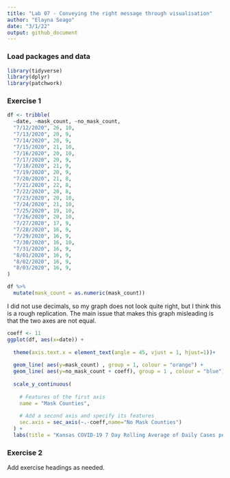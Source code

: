 ```yaml
---
title: "Lab 07 - Conveying the right message through visualisation"
author: "Elayna Seago"
date: "3/1/22"
output: github_document
---
```


### Load packages and data

```r
library(tidyverse) 
library(dplyr)
library(patchwork)

```

### Exercise 1

```r
df <- tribble(
  ~date, ~mask_count, ~no_mask_count,
  "7/12/2020", 26, 10,
  "7/13/2020", 20, 9,
  "7/14/2020", 20, 9,
  "7/15/2020", 21, 10,
  "7/16/2020", 20, 10,
  "7/17/2020", 20, 9,
  "7/18/2020", 21, 9,
  "7/19/2020", 20, 9,
  "7/20/2020", 21, 8,
  "7/21/2020", 22, 8,
  "7/22/2020", 20, 8,
  "7/23/2020", 20, 10,
  "7/24/2020", 21, 10,
  "7/25/2020", 19, 10,
  "7/26/2020", 20, 10,
  "7/27/2020", 17, 9,
  "7/28/2020", 16, 9,
  "7/29/2020", 16, 9,
  "7/30/2020", 16, 10,
  "7/31/2020", 16, 9,
  "8/01/2020", 16, 9,
  "8/02/2020", 16, 9,
  "8/03/2020", 16, 9,
)


```

```r
df %>% 
  mutate(mask_count = as.numeric(mask_count))
```

I did not use decimals, so my graph does not look quite right, but I think this is a rough replication. The main issue that makes this graph misleading is that the two axes are not equal.
```r
coeff <- 11
ggplot(df, aes(x=date)) +
  
  theme(axis.text.x = element_text(angle = 45, vjust = 1, hjust=1))+
  
  geom_line( aes(y=mask_count) , group = 1, colour = "orange") + 
  geom_line( aes(y=no_mask_count + coeff), group = 1 , colour = "blue") +
  
  scale_y_continuous(
    
    # Features of the first axis
    name = "Mask Counties",
    
    # Add a second axis and specify its features
    sec.axis = sec_axis(~.-coeff,name="No Mask Counties")
  ) +
  labs(title = "Kansas COVID-19 7 Day Rolling Average of Daily Cases per 100K Population" , subtitle = "Mask Counties vs No Mask Mandate Counties")
```


### Exercise 2


Add exercise headings as needed.
